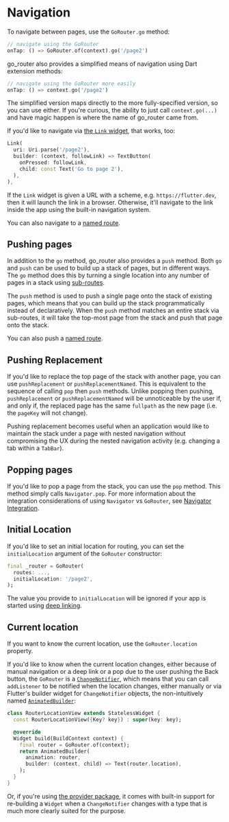 # Navigation

To navigate between pages, use the `GoRouter.go` method:

```dart
// navigate using the GoRouter
onTap: () => GoRouter.of(context).go('/page2')
```

go_router also provides a simplified means of navigation using Dart extension
methods:

```dart
// navigate using the GoRouter more easily
onTap: () => context.go('/page2')
```

The simplified version maps directly to the more fully-specified version, so you
can use either. If you're curious, the ability to just call `context.go(...)`
and have magic happen is where the name of go_router came from.

If you'd like to navigate via [the `Link`
widget](https://pub.dev/documentation/url_launcher/latest/link/link-library.html),
that works, too:

```dart
Link(
  uri: Uri.parse('/page2'),
  builder: (context, followLink) => TextButton(
    onPressed: followLink,
    child: const Text('Go to page 2'),
  ),
),
```

If the `Link` widget is given a URL with a scheme, e.g. `https://flutter.dev`,
then it will launch the link in a browser. Otherwise, it'll navigate to the link
inside the app using the built-in navigation system.

You can also navigate to a [named route](/named-routes).

## Pushing pages

In addition to the `go` method, go_router also provides a `push` method. Both
`go` and `push` can be used to build up a stack of pages, but in different ways.
The `go` method does this by turning a single location into any number of pages
in a stack using [sub-routes](/sub-routes).

The `push` method is used to push a single page onto the stack of existing
pages, which means that you can build up the stack programmatically instead of
declaratively. When the `push` method matches an entire stack via sub-routes, it
will take the top-most page from the stack and push that page onto the stack.

You can also push a [named route](/named-routes).

## Pushing Replacement 

If you'd like to replace the top page of the stack with another page, you can use
`pushReplacement` or `pushReplacementNamed`. This is equivalent to the sequence of
calling `pop` then `push` methods. Unlike popping then pushing, `pushReplacement`
or `pushReplacementNamed` will be unnoticeable by the user if, and only if, the 
replaced page has the same `fullpath` as the new page (i.e. the `pageKey` will
not change). 

Pushing replacement becomes useful when an application would like to maintain the 
stack under a page with nested navigation without compromising the UX during the 
nested navigation activity (e.g. changing a tab within a `TabBar`). 

## Popping pages

If you'd like to pop a page from the stack, you can use the `pop` method. This
method simply calls `Navigator.pop`. For more information about the integration
considerations of using `Navigator` vs `GoRouter`, see [Navigator
Integration](/navigator-integration).

## Initial Location

If you'd like to set an initial location for routing, you can set the
`initialLocation` argument of the `GoRouter` constructor:

```dart
final _router = GoRouter(
  routes: ...,
  initialLocation: '/page2',
);
```

The value you provide to `initialLocation` will be ignored if your app is
started using [deep linking](/declarative-routing#deep-linking).

## Current location

If you want to know the current location, use the `GoRouter.location` property.

If you'd like to know when the current location changes, either because of
manual navigation or a deep link or a pop due to the user pushing the Back
button, the `GoRouter` is a
[`ChangeNotifier`](https://api.flutter.dev/flutter/foundation/ChangeNotifier-class.html),
which means that you can call `addListener` to be notified when the location
changes, either manually or via Flutter's builder widget for `ChangeNotifier`
objects, the non-intuitively named
[`AnimatedBuilder`](https://stackoverflow.com/a/67016227):

```dart
class RouterLocationView extends StatelessWidget {
  const RouterLocationView({Key? key}) : super(key: key);

  @override
  Widget build(BuildContext context) {
    final router = GoRouter.of(context);
    return AnimatedBuilder(
      animation: router,
      builder: (context, child) => Text(router.location),
    );
  }
}
```

Or, if you're using [the provider package](https://pub.dev/packages/provider),
it comes with built-in support for re-building a `Widget` when a
`ChangeNotifier` changes with a type that is much more clearly suited for the
purpose.
